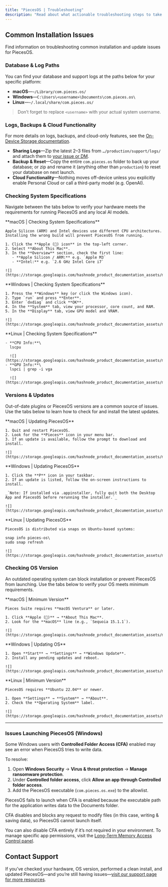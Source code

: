 ```yaml
---
title: "PiecesOS | Troubleshooting"
description: "Read about what actionable troubleshooting steps to take if PiecesOS isn’t working as expected on your macOS, Windows, or Linux device."
---
```


## Common Installation Issues

Find information on troubleshooting common installation and update issues for PiecesOS.


<OnDeviceStorage />

### Database & Log Paths

You can find your database and support logs at the paths below for your specific platform:

- **macOS**—`~/Library/com.pieces.os/`
- **Windows**—`C:\Users\<username>\Documents\com.pieces.os\`
- **Linux**—`~/.local/share/com.pieces.os/`

> Don’t forget to replace `<username>` with your actual system username.

### Logs, Backups & Cloud Functionality

For more details on logs, backups, and cloud-only features, see the [On-Device Storage documentation](https://docs.pieces.app/products/core-dependencies/on-device-storage).

- **Sharing Logs**—Zip the latest 2–3 files from `…/production/support/logs/` and attach them to [your issue or DM](https://docs.pieces.app/products/support#open-a-github-issue).
- **Backup & Reset**—Copy the entire `com.pieces.os` folder to back up your database; or zip and rename it (anything other than `production`) to reset your database on next launch.
- **Cloud Functionality**—Nothing moves off-device unless you explicitly enable Personal Cloud or call a third-party model (e.g. OpenAI).

### Checking System Specifications

Navigate between the tabs below to verify your hardware meets the requirements for running PiecesOS and any local AI models.

<Tabs>
  <Tab title="macOS">
    **macOS | Checking System Specifications**

    Apple Silicon (ARM) and Intel devices use different CPU architectures. Installing the wrong build will prevent PiecesOS from running.

    1. Click the **Apple () icon** in the top-left corner.
    2. Select **About This Mac**.
    3. In the **Overview** section, check the first line:
       - **Apple Silicon / ARM:** e.g. `Apple M3`
       - **Intel:** e.g. `2.6 GHz Intel Core i7`

    ![](https://storage.googleapis.com/hashnode_product_documentation_assets/meet_pieces_assets/meet_pieces/troubleshooting/macos/macos_checking_about_mac.gif)
  </Tab>
  <Tab title="Windows">
    **Windows | Checking System Specifications**

    1. Press the **Windows** key (or click the Windows icon).
    2. Type `run` and press **Enter**.
    3. Enter `dxdiag` and click **OK**.
    4. In the **System** tab, view your processor, core count, and RAM.
    5. In the **Display** tab, view GPU model and VRAM.

    ![](https://storage.googleapis.com/hashnode_product_documentation_assets/meet_pieces_assets/meet_pieces/troubleshooting/windows/windows_checking_hardware_specs.gif)
  </Tab>
  <Tab title="Linux">
    **Linux | Checking System Specifications**

    - **CPU Info:**\
      lscpu

      ![](https://storage.googleapis.com/hashnode_product_documentation_assets/meet_pieces_assets/meet_pieces/troubleshooting/linux/lscpu_UBUNTU.png)
    - **GPU Info:**\
      lspci | grep -i vga

      ![](https://storage.googleapis.com/hashnode_product_documentation_assets/meet_pieces_assets/meet_pieces/troubleshooting/linux/lscpi_UBUNTU.png)
  </Tab>
</Tabs>

### Versions & Updates

Out-of-date plugins or PiecesOS versions are a common source of issues. Use the tabs below to learn how to check for and install the latest updates.

<Tabs>
  <Tab title="macOS">
    **macOS | Updating PiecesOS**

    1. Quit and restart PiecesOS.
    2. Look for the **Pieces** icon in your menu bar.
    3. If an update is available, follow the prompt to download and install.

    ![](https://storage.googleapis.com/hashnode_product_documentation_assets/meet_pieces_assets/meet_pieces/troubleshooting/macos/macos_checking_piecesos_for_updates.gif)
  </Tab>
  <Tab title="Windows">
    **Windows | Updating PiecesOS**

    1. Click the **P** icon in your taskbar.
    2. If an update is listed, follow the on-screen instructions to install.

    _`Note: If installed via .appinstaller, fully quit both the Desktop App and PiecesOS before rerunning the installer.`_

    ![](https://storage.googleapis.com/hashnode_product_documentation_assets/meet_pieces_assets/meet_pieces/troubleshooting/windows/windows_checking_pieces_os_for_updates.gif)
  </Tab>
  <Tab title="Linux">
    **Linux | Updating PiecesOS**

    PiecesOS is distributed via snaps on Ubuntu-based systems:

    snap info pieces-os\
    sudo snap refresh

    ![](https://storage.googleapis.com/hashnode_product_documentation_assets/meet_pieces_assets/meet_pieces/troubleshooting/linux/snap_refresh_POS.gif)
  </Tab>
</Tabs>

### Checking OS Version

An outdated operating system can block installation or prevent PiecesOS from launching. Use the tabs below to verify your OS meets minimum requirements.

<Tabs>
  <Tab title="macOS">
    **macOS | Minimum Version**

    Pieces Suite requires **macOS Ventura** or later.

    1. Click **Apple ()** → **About This Mac**.
    2. Look for the **macOS** line (e.g., `Sequoia 15.1.1`).

    ![](https://storage.googleapis.com/hashnode_product_documentation_assets/meet_pieces_assets/meet_pieces/troubleshooting/macos/macos_checking_about_mac.gif)
  </Tab>
  <Tab title="Windows">
    **Windows | Updating OS**

    1. Open **Start** → **Settings** → **Windows Update**.
    2. Install any pending updates and reboot.

    ![](https://storage.googleapis.com/hashnode_product_documentation_assets/meet_pieces_assets/meet_pieces/troubleshooting/windows/checking_windows_ver.gif)
  </Tab>
  <Tab title="Linux">
    **Linux | Minimum Version**

    PiecesOS requires **Ubuntu 22.04** or newer.

    1. Open **Settings** → **System** → **About**.
    2. Check the **Operating System** label.

    ![](https://storage.googleapis.com/hashnode_product_documentation_assets/meet_pieces_assets/meet_pieces/troubleshooting/linux/settings_about_system.gif)
  </Tab>
</Tabs>

---

### Issues Launching PiecesOS (Windows)

Some Windows users with **Controlled Folder Access (CFA)** enabled may see an error when PiecesOS tries to write data.

To resolve:

1. Open **Windows Security** → **Virus & threat protection** → **Manage ransomware protection**.
2. Under **Controlled folder access**, click **Allow an app through Controlled folder access**.
3. Add the PiecesOS executable (`com.pieces.os.exe`) to the allowlist.

<Warning>
  PiecesOS fails to launch when CFA is enabled because the executable path for the application writes data to the Documents folder.

  CFA disables and blocks any request to modify files (in this case, writing & saving data), so PiecesOS cannot launch itself.
</Warning>

You can also disable CFA entirely if it’s not required in your environment. To manage specific app permissions, visit the [Long-Term Memory Access Control panel](https://docs.pieces.app/products/core-dependencies/pieces-os/quick-menu#long-term-memory-access-control).

## Contact Support

If you’ve checked your hardware, OS version, performed a clean install, and updated PiecesOS—and you’re still having issues—[visit our support page for more resources](https://docs.pieces.app/products/support).